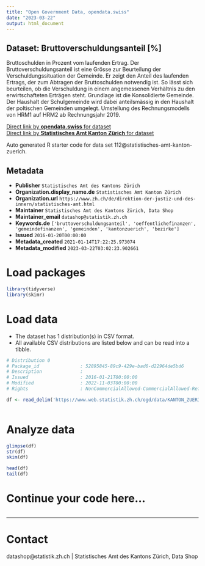 ```yaml
---
title: "Open Government Data, opendata.swiss"
date: "2023-03-22"
output: html_document
---
```


## Dataset: Bruttoverschuldungsanteil [%]

Bruttoschulden in Prozent vom laufenden Ertrag. Der Bruttoverschuldungsanteil ist eine Grösse zur Beurteilung der Verschuldungssituation der Gemeinde. Er zeigt den Anteil des laufenden Ertrags, der zum Abtragen der Bruttoschulden notwendig ist. So lässt sich beurteilen, ob die Verschuldung in einem angemessenen Verhältnis zu den erwirtschafteten Erträgen steht. Grundlage ist die Konsolidierte Gemeinde. Der Haushalt der Schulgemeinde wird dabei anteilsmässig in den Haushalt der poltischen Gemeinden umgelegt. Umstellung des Rechnungsmodells von HRM1 auf HRM2 ab Rechnungsjahr 2019.

[Direct link by **opendata.swiss** for dataset](https://opendata.swiss/de/dataset/bruttoverschuldungsanteil)<br>
[Direct link by **Statistisches Amt Kanton Zürich** for dataset](https://www.zh.ch/de/politik-staat/gemeinden/gemeindeportraet.html)

Auto generated R starter code for data set 112@statistisches-amt-kanton-zuerich.

## Metadata

- **Publisher** `Statistisches Amt des Kantons Zürich`
- **Organization.display_name.de** `Statistisches Amt Kanton Zürich`
- **Organization.url** `https://www.zh.ch/de/direktion-der-justiz-und-des-innern/statistisches-amt.html`
- **Maintainer** `Statistisches Amt des Kantons Zürich, Data Shop`
- **Maintainer_email** `datashop@statistik.zh.ch`
- **Keywords.de** `['bruttoverschuldungsanteil', 'oeffentlichefinanzen', 'gemeindefinanzen', 'gemeinden', 'kantonzuerich', 'bezirke']`
- **Issued** `2016-01-20T00:00:00`
- **Metadata_created** `2021-01-14T17:22:25.973074`
- **Metadata_modified** `2023-03-22T03:02:23.902661`


# Load packages

```r

library(tidyverse)
library(skimr)

```

# Load data

-   The dataset has 1 distribution(s) in CSV format.
-   All available CSV distributions are listed below and can be read into a tibble.

```r

# Distribution 0
# Package_id               : 52895845-89c9-429e-bad6-d22964de5bd6
# Description              : 
# Issued                   : 2016-01-21T00:00:00
# Modified                 : 2022-11-03T00:00:00
# Rights                   : NonCommercialAllowed-CommercialAllowed-ReferenceRequired

df <- read_delim('https://www.web.statistik.zh.ch/ogd/data/KANTON_ZUERICH_413.csv')



```

# Analyze data

```r

glimpse(df)
str(df)
skim(df)

head(df)
tail(df)

```

# Continue your code here...

```r

```

------------------------------------------------------------------------

# Contact

datashop@statistik.zh.ch | Statistisches Amt des Kantons Zürich, Data Shop

